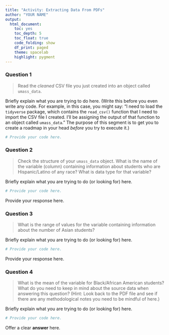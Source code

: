 ```yaml
---
title: "Activity: Extracting Data From PDFs"
author: "YOUR NAME"
output:
  html_document:
    toc: yes
    toc_depth: 5
    toc_float: true
    code_folding: show
    df_print: paged
    theme: spacelab
    highlight: pygment
---
```


### Question 1

> Read the _cleaned_ CSV file you just created into an object called `umass_data`.

Briefly explain what you are trying to do here. (Write this before you even write any code. For example, in this case, you might say: "I need to load the `tidyverse` package, which contains the `read_csv()` function that I need to import the CSV file I created. I'll be assigning the output of that function to an object called `umass_data`." The purpose of this segment is to get you to create a roadmap in your head _before_ you try to execute it.)

```r
# Provide your code here.
```

### Question 2

> Check the structure of your `umass_data` object. What is the name of the variable (column) containing information about students who are Hispanic/Latino of any race? What is data type for that variable?

Briefly explain what you are trying to do (or looking for) here.

```r
# Provide your code here.
```

Provide your response here.

### Question 3

> What is the range of values for the variable containing information about the number of Asian students?

Briefly explain what you are trying to do (or looking for) here.

```r
# Provide your code here.
```

Provide your response here.

### Question 4

> What is the mean of the variable for Black/African American students? What do you need to keep in mind about the source data when answering this question? (Hint: Look back to the PDF file and see if there are any methodological notes you need to be mindful of here.)

Briefly explain what you are trying to do (or looking for) here.

```r
# Provide your code here.
```

Offer a clear **answer** here.
